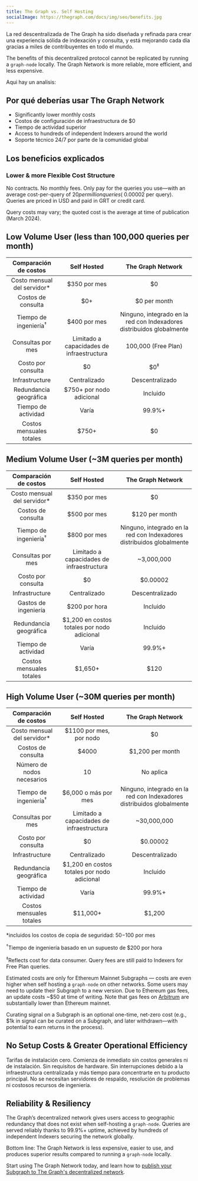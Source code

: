 ```yaml
---
title: The Graph vs. Self Hosting
socialImage: https://thegraph.com/docs/img/seo/benefits.jpg
---
```


La red descentralizada de The Graph ha sido diseñada y refinada para crear una experiencia sólida de indexación y consulta, y está mejorando cada día gracias a miles de contribuyentes en todo el mundo.

The benefits of this decentralized protocol cannot be replicated by running a `graph-node` locally. The Graph Network is more reliable, more efficient, and less expensive.

Aqui hay un analisis:

## Por qué deberías usar The Graph Network

- Significantly lower monthly costs
- Costos de configuración de infraestructura de $0
- Tiempo de actividad superior
- Access to hundreds of independent Indexers around the world
- Soporte técnico 24/7 por parte de la comunidad global

## Los beneficios explicados

### Lower & more Flexible Cost Structure

No contracts. No monthly fees. Only pay for the queries you use—with an average cost-per-query of $20 per million queries (~$0.00002 per query). Queries are priced in USD and paid in GRT or credit card.

Query costs may vary; the quoted cost is the average at time of publication (March 2024).

## Low Volume User (less than 100,000 queries per month)

|       Comparación de costos      |                Self Hosted                |                           The Graph Network                           |
| :------------------------------: | :---------------------------------------: | :-------------------------------------------------------------------: |
|   Costo mensual del servidor\*   |                $350 por mes               |                                   $0                                  |
|        Costos de consulta        |                    $0+                    |                              $0 per month                             |
| Tiempo de ingeniería<sup>†</sup> |                $400 por mes               | Ninguno, integrado en la red con Indexadores distribuidos globalmente |
|         Consultas por mes        | Limitado a capacidades de infraestructura |                          100,000 (Free Plan)                          |
|        Costo por consulta        |                     $0                    |                             $0<sup>‡</sup>                            |
|          Infrastructure          |                Centralizado               |                            Descentralizado                            |
|      Redundancia geográfica      |          $750+ por nodo adicional         |                                Incluido                               |
|        Tiempo de actividad       |                   Varía                   |                                 99.9%+                                |
|     Costos mensuales totales     |  <span className="highlight-row" />$750+  |                                   $0                                  |

## Medium Volume User (~3M queries per month)

|       Comparación de costos      |                 Self Hosted                 |                           The Graph Network                           |
| :------------------------------: | :-----------------------------------------: | :-------------------------------------------------------------------: |
|   Costo mensual del servidor\*   |                 $350 por mes                |                                   $0                                  |
|        Costos de consulta        |                 $500 por mes                |                             $120 per month                            |
| Tiempo de ingeniería<sup>†</sup> |                 $800 por mes                | Ninguno, integrado en la red con Indexadores distribuidos globalmente |
|         Consultas por mes        |  Limitado a capacidades de infraestructura  |                               ~3,000,000                              |
|        Costo por consulta        |                      $0                     |                                $0.00002                               |
|          Infrastructure          |                 Centralizado                |                            Descentralizado                            |
|       Gastos de ingeniería       |                $200 por hora                |                                Incluido                               |
|      Redundancia geográfica      | $1,200 en costos totales por nodo adicional |                                Incluido                               |
|        Tiempo de actividad       |                    Varía                    |                                 99.9%+                                |
|     Costos mensuales totales     |  <span className="highlight-row" /> $1,650+ |                                  $120                                 |

## High Volume User (~30M queries per month)

|       Comparación de costos      |                 Self Hosted                 |                           The Graph Network                           |
| :------------------------------: | :-----------------------------------------: | :-------------------------------------------------------------------: |
|   Costo mensual del servidor\*   |           $1100 por mes, por nodo           |                                   $0                                  |
|        Costos de consulta        |                    $4000                    |                            $1,200 per month                           |
|    Número de nodos necesarios    |                      10                     |                               No aplica                               |
| Tiempo de ingeniería<sup>†</sup> |             $6,000 o más por mes            | Ninguno, integrado en la red con Indexadores distribuidos globalmente |
|         Consultas por mes        |  Limitado a capacidades de infraestructura  |                              ~30,000,000                              |
|        Costo por consulta        |                      $0                     |                                $0.00002                               |
|          Infrastructure          |                 Centralizado                |                            Descentralizado                            |
|      Redundancia geográfica      | $1,200 en costos totales por nodo adicional |                                Incluido                               |
|        Tiempo de actividad       |                    Varía                    |                                 99.9%+                                |
|     Costos mensuales totales     | <span className="highlight-row" /> $11,000+ |                                 $1,200                                |

\*incluidos los costos de copia de seguridad: $50-$100 por mes

<sup>†</sup>Tiempo de ingeniería basado en un supuesto de $200 por hora

<sup>‡</sup>Reflects cost for data consumer. Query fees are still paid to Indexers for Free Plan queries.

Estimated costs are only for Ethereum Mainnet Subgraphs — costs are even higher when self hosting a `graph-node` on other networks. Some users may need to update their Subgraph to a new version. Due to Ethereum gas fees, an update costs ~$50 at time of writing. Note that gas fees on [Arbitrum](/archived/arbitrum/arbitrum-faq/) are substantially lower than Ethereum mainnet.

Curating signal on a Subgraph is an optional one-time, net-zero cost (e.g., $1k in signal can be curated on a Subgraph, and later withdrawn—with potential to earn returns in the process).

## No Setup Costs & Greater Operational Efficiency

Tarifas de instalación cero. Comienza de inmediato sin costos generales ni de instalación. Sin requisitos de hardware. Sin interrupciones debido a la infraestructura centralizada y más tiempo para concentrarte en tu producto principal. No se necesitan servidores de respaldo, resolución de problemas ni costosos recursos de ingeniería.

## Reliability & Resiliency

The Graph’s decentralized network gives users access to geographic redundancy that does not exist when self-hosting a `graph-node`. Queries are served reliably thanks to 99.9%+ uptime, achieved by hundreds of independent Indexers securing the network globally.

Bottom line: The Graph Network is less expensive, easier to use, and produces superior results compared to running a `graph-node` locally.

Start using The Graph Network today, and learn how to [publish your Subgraph to The Graph's decentralized network](/subgraphs/quick-start/).
